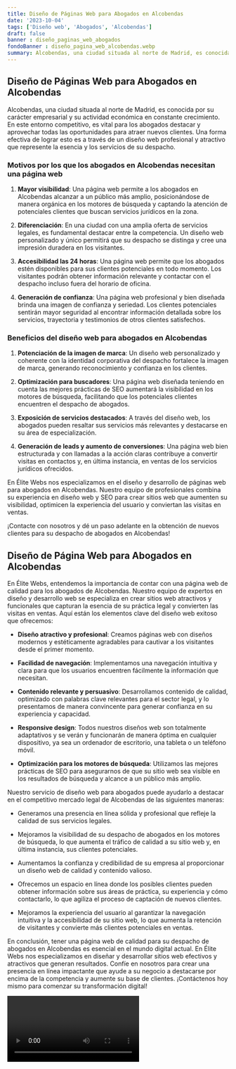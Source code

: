 ```yaml
---
title: Diseño de Páginas Web para Abogados en Alcobendas
date: '2023-10-04'
tags: ['Diseño web', 'Abogados', 'Alcobendas']
draft: false
banner : diseño_paginas_web_abogados
fondoBanner : diseño_pagina_web_alcobendas.webp
summary: Alcobendas, una ciudad situada al norte de Madrid, es conocida por su carácter empresarial y su actividad económica en constante crecimiento. En este entorno competitivo, es vital para los abogados destacar y aprovechar todas las oportunidades para atraer nuevos clientes. Una forma efectiva de lograr esto es a través de un diseño web profesional y atractivo que represente la esencia y los servicios de su despacho.
---
```


## **Diseño de Páginas Web para Abogados en Alcobendas**

Alcobendas, una ciudad situada al norte de Madrid, es conocida por su carácter empresarial y su actividad económica en constante crecimiento. En este entorno competitivo, es vital para los abogados destacar y aprovechar todas las oportunidades para atraer nuevos clientes. Una forma efectiva de lograr esto es a través de un diseño web profesional y atractivo que represente la esencia y los servicios de su despacho.

### **Motivos por los que los abogados en Alcobendas necesitan una página web**

1. **Mayor visibilidad**: Una página web permite a los abogados en Alcobendas alcanzar a un público más amplio, posicionándose de manera orgánica en los motores de búsqueda y captando la atención de potenciales clientes que buscan servicios jurídicos en la zona.

2. **Diferenciación**: En una ciudad con una amplia oferta de servicios legales, es fundamental destacar entre la competencia. Un diseño web personalizado y único permitirá que su despacho se distinga y cree una impresión duradera en los visitantes.

3. **Accesibilidad las 24 horas**: Una página web permite que los abogados estén disponibles para sus clientes potenciales en todo momento. Los visitantes podrán obtener información relevante y contactar con el despacho incluso fuera del horario de oficina.

4. **Generación de confianza**: Una página web profesional y bien diseñada brinda una imagen de confianza y seriedad. Los clientes potenciales sentirán mayor seguridad al encontrar información detallada sobre los servicios, trayectoria y testimonios de otros clientes satisfechos.

### **Beneficios del diseño web para abogados en Alcobendas**

1. **Potenciación de la imagen de marca**: Un diseño web personalizado y coherente con la identidad corporativa del despacho fortalece la imagen de marca, generando reconocimiento y confianza en los clientes.

2. **Optimización para buscadores**: Una página web diseñada teniendo en cuenta las mejores prácticas de SEO aumentará la visibilidad en los motores de búsqueda, facilitando que los potenciales clientes encuentren el despacho de abogados.

3. **Exposición de servicios destacados**: A través del diseño web, los abogados pueden resaltar sus servicios más relevantes y destacarse en su área de especialización.

4. **Generación de leads y aumento de conversiones**: Una página web bien estructurada y con llamadas a la acción claras contribuye a convertir visitas en contactos y, en última instancia, en ventas de los servicios jurídicos ofrecidos.

En Élite Webs nos especializamos en el diseño y desarrollo de páginas web para abogados en Alcobendas. Nuestro equipo de profesionales combina su experiencia en diseño web y SEO para crear sitios web que aumenten su visibilidad, optimicen la experiencia del usuario y conviertan las visitas en ventas.

¡Contacte con nosotros y dé un paso adelante en la obtención de nuevos clientes para su despacho de abogados en Alcobendas!

<GifSeo />

<Cta />

## Diseño de Página Web para Abogados en Alcobendas

En Élite Webs, entendemos la importancia de contar con una página web de calidad para los abogados de Alcobendas. Nuestro equipo de expertos en diseño y desarrollo web se especializa en crear sitios web atractivos y funcionales que capturan la esencia de su práctica legal y convierten las visitas en ventas. Aquí están los elementos clave del diseño web exitoso que ofrecemos:

- **Diseño atractivo y profesional**: Creamos páginas web con diseños modernos y estéticamente agradables para cautivar a los visitantes desde el primer momento.

- **Facilidad de navegación**: Implementamos una navegación intuitiva y clara para que los usuarios encuentren fácilmente la información que necesitan.

- **Contenido relevante y persuasivo**: Desarrollamos contenido de calidad, optimizado con palabras clave relevantes para el sector legal, y lo presentamos de manera convincente para generar confianza en su experiencia y capacidad.

- **Responsive design**: Todos nuestros diseños web son totalmente adaptativos y se verán y funcionarán de manera óptima en cualquier dispositivo, ya sea un ordenador de escritorio, una tableta o un teléfono móvil.

- **Optimización para los motores de búsqueda**: Utilizamos las mejores prácticas de SEO para asegurarnos de que su sitio web sea visible en los resultados de búsqueda y alcance a un público más amplio.

Nuestro servicio de diseño web para abogados puede ayudarlo a destacar en el competitivo mercado legal de Alcobendas de las siguientes maneras:

- Generamos una presencia en línea sólida y profesional que refleje la calidad de sus servicios legales.

- Mejoramos la visibilidad de su despacho de abogados en los motores de búsqueda, lo que aumenta el tráfico de calidad a su sitio web y, en última instancia, sus clientes potenciales.

- Aumentamos la confianza y credibilidad de su empresa al proporcionar un diseño web de calidad y contenido valioso.

- Ofrecemos un espacio en línea donde los posibles clientes pueden obtener información sobre sus áreas de práctica, su experiencia y cómo contactarlo, lo que agiliza el proceso de captación de nuevos clientes.

- Mejoramos la experiencia del usuario al garantizar la navegación intuitiva y la accesibilidad de su sitio web, lo que aumenta la retención de visitantes y convierte más clientes potenciales en ventas.

En conclusión, tener una página web de calidad para su despacho de abogados en Alcobendas es esencial en el mundo digital actual. En Élite Webs nos especializamos en diseñar y desarrollar sitios web efectivos y atractivos que generan resultados. Confíe en nosotros para crear una presencia en línea impactante que ayude a su negocio a destacarse por encima de la competencia y aumente su base de clientes. ¡Contáctenos hoy mismo para comenzar su transformación digital!

<Video />

<CtaBot job='Abogados' city='Alcobendas'/>

<Gmaps query='Alcobendas+españa+maps' />